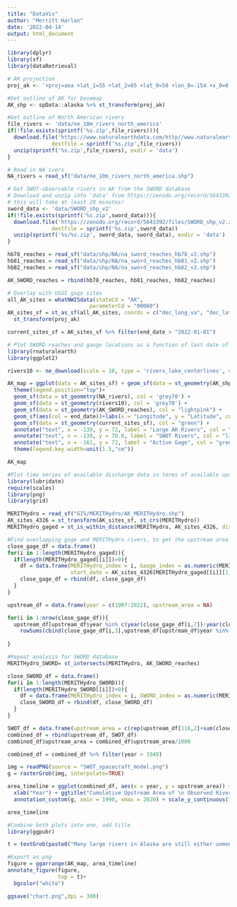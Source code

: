 ```yaml
---
title: "DataVis"
author: "Merritt Harlan"
date: '2022-04-14'
output: html_document
---
```


```r
library(dplyr)
library(sf)
library(dataRetrieval)

# AK projection
proj_ak <- '+proj=aea +lat_1=55 +lat_2=65 +lat_0=50 +lon_0=-154 +x_0=0 +y_0=0 +ellps=GRS80 +towgs84=0,0,0,0,0,0,0 +units=m +no_defs '

#Get outline of AK for basemap
AK_shp <- spData::alaska %>% st_transform(proj_ak)

#Get outline of North American rivers
file_rivers <- 'data/ne_10m_rivers_north_america'
if(!file.exists(sprintf('%s.zip',file_rivers))){
  download.file('https://www.naturalearthdata.com/http//www.naturalearthdata.com/download/10m/physical/ne_10m_rivers_north_america.zip',
              destfile = sprintf('%s.zip',file_rivers))  
  unzip(sprintf('%s.zip',file_rivers), exdir = 'data')
}

# Read in NA ivers
NA_rivers = read_sf("data/ne_10m_rivers_north_america.shp")

# Get SWOT-observable rivers in AK from the SWORD database
# Download and unzip into 'data' from https://zenodo.org/record/5643392#.YmBFPfPMKHF
# this will take at least 20 minutes!
sword_data <- 'data/SWORD_shp_v2'
if(!file.exists(sprintf('%s.zip',sword_data))){
  download.file('https://zenodo.org/record/5643392/files/SWORD_shp_v2.zip?download=1',
              destfile = sprintf('%s.zip',sword_data))  
  unzip(sprintf('%s/%s.zip', sword_data, sword_data), exdir = 'data')
}

hb78_reaches = read_sf("data/shp/NA/na_sword_reaches_hb78_v2.shp")
hb81_reaches = read_sf("data/shp/NA/na_sword_reaches_hb81_v2.shp")
hb82_reaches = read_sf("data/shp/NA/na_sword_reaches_hb82_v2.shp")

AK_SWORD_reaches = rbind(hb78_reaches, hb81_reaches, hb82_reaches)

# Overlay with USGS gage sites
all_AK_sites = whatNWISdata(stateCd = "AK", 
                          parameterCd = "00060")
AK_sites_sf = st_as_sf(all_AK_sites, coords = c("dec_long_va", "dec_lat_va"), crs = 4269) %>%
  st_transform(proj_ak)

current_sites_sf = AK_sites_sf %>% filter(end_date > "2022-01-01")
```


```r
# Plot SWORD reaches and gauge locations as a function of last date of data
library(rnaturalearth)
library(ggplot2)

rivers10 <- ne_download(scale = 10, type = 'rivers_lake_centerlines', category = 'physical', returnclass = c("sf"))

AK_map = ggplot(data = AK_sites_sf) + geom_sf(data = st_geometry(AK_shp), fill = 'azure') + xlim(c(-170, -130)) + ylim(c(55,72)) + theme_bw() + 
  theme(legend.position="top")+
  geom_sf(data = st_geometry(NA_rivers), col = 'grey70') + 
  geom_sf(data = st_geometry(rivers10), col = 'grey70') +
  geom_sf(data = st_geometry(AK_SWORD_reaches), col = "lightpink") +
  geom_sf(aes(col = end_date))+labs(x = "Longitude", y = "Latitude", colour="Gage End")+
  geom_sf(data = st_geometry(current_sites_sf), col = "green") +
  annotate("text", x = -139, y = 72, label = "Large AK Rivers", col = "dimgray") + 
  annotate("text", x = -139, y = 70.8, label = "SWOT Rivers", col = "lightpink3") + 
  annotate("text", x = -161, y = 72, label = "Active Gage", col = "green3") +
  theme(legend.key.width=unit(1.5,"cm"))

AK_map
```


```r
#Plot time series of available discharge data in terms of available upstream area, overlay with MERIT Hydro to get upstream area. 
library(lubridate)
require(scales)
library(png)
library(grid)

MERITHydro = read_sf("GIS/MERITHydro/AK_MERITHydro.shp")
AK_sites_4326 = st_transform(AK_sites_sf, st_crs(MERITHydro))
MERITHydro_gaged = st_is_within_distance(MERITHydro, AK_sites_4326, dist = 500)

#Find overlapping gage and MERITHydro rivers, to get the upstream area of the gaged rivers
close_gage_df = data.frame()
for(i in 1:length(MERITHydro_gaged)){
  if(length(MERITHydro_gaged[[i]])>0){
    df = data.frame(MERITHydro_index = i, Gauge_index = as.numeric(MERITHydro_gaged[[i]][1]), uparea = MERITHydro[i, "uparea"], end_date = AK_sites_4326[MERITHydro_gaged[[i]][1],"end_date"], 
                    start_date = AK_sites_4326[MERITHydro_gaged[[i]][1],"begin_date"])
    close_gage_df = rbind(df, close_gage_df)
  }
}

upstream_df = data.frame(year = c(1907:2022), upstream_area = NA)

for(i in 1:nrow(close_gage_df)){
  upstream_df[upstream_df$year %in% c(year(close_gage_df[i,7]):year(close_gage_df[i,5])),2] = 
    rowSums(cbind(close_gage_df[i,3],upstream_df[upstream_df$year %in% c(year(close_gage_df[i,7]):year(close_gage_df[i,5])),2]), na.rm = T)
  
}

#Repeat analysis for SWORD database
MERITHydro_SWORD= st_intersects(MERITHydro, AK_SWORD_reaches)

close_SWORD_df = data.frame()
for(i in 1:length(MERITHydro_SWORD)){
  if(length(MERITHydro_SWORD[[i]])>0){
    df = data.frame(MERITHydro_index = i, SWORD_index = as.numeric(MERITHydro_SWORD[[i]][1]), uparea = MERITHydro[i, "uparea"])
    close_SWORD_df = rbind(df, close_SWORD_df)
  }
}

SWOT_df = data.frame(upstream_area = c(rep(upstream_df[116,2]+sum(close_SWORD_df$uparea.uparea),3)), year = 2023:2025)
combined_df = rbind(upstream_df, SWOT_df)
combined_df$upstream_area = combined_df$upstream_area/1000

combined_df = combined_df %>% filter(year > 1949)

img = readPNG(source = "SWOT_spacecraft_model.png")
g = rasterGrob(img, interpolate=TRUE)

area_timeline = ggplot(combined_df, aes(x = year, y = upstream_area)) + geom_line(col = "cornflowerblue") + theme_bw() + 
  xlab("Year") + ggtitle("Cumulative Upstream Area of \n Observed River Flow (1,000km2)") + ylab("") + annotate("text", x = 1990, y = 1000, label = "Gage discharge", col = "dimgray") + annotate("text", x = 2000, y = 50000, label = "Expected SWOT \n satellite discharge ->", col = "dimgray")+
  annotation_custom(g, xmin = 1990, xmax = 2020) + scale_y_continuous(trans = "log10", labels =  comma)#+coord_trans(y='log10')

area_timeline

```

```r
#Combine both plots into one, add title
library(ggpubr)

t = textGrob(paste0("Many large rivers in Alaska are still either unmonitored \n or are no longer being monitored. A future tool that could \n help us estimate river discharge is satellite imagery!"), gp=gpar(fontsize=14, fontface="bold", lineheight=0.8))

#Export as png
figure = ggarrange(AK_map, area_timeline)
annotate_figure(figure,
                top = t)+
  bgcolor("white")

ggsave("chart.png",dpi = 300)


```

